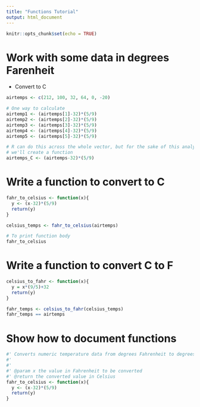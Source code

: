 ```yaml
---
title: "Functions Tutorial"
output: html_document
---
```


```r
knitr::opts_chunk$set(echo = TRUE)
```

# Work with some data in degrees Farenheit 

- Convert to C

```r

airtemps <- c(212, 100, 32, 64, 0, -20)

# One way to calculate 
airtemp1 <- (airtemps[1]-32)*(5/9)
airtemp2 <- (airtemps[2]-32)*(5/9)
airtemp3 <- (airtemps[3]-32)*(5/9)
airtemp4 <- (airtemps[4]-32)*(5/9)
airtemp5 <- (airtemps[5]-32)*(5/9)

# R can do this across the whole vector, but for the sake of this analysis 
# we'll create a function 
airtemps_C <- (airtemps-32)*(5/9)

```


# Write a function to convert to C

```r

fahr_to_celsius <- function(x){
  y <- (x-32)*(5/9)
  return(y)
}

celsius_temps <- fahr_to_celsius(airtemps)

# To print function body 
fahr_to_celsius

```


# Write a function to convert C to F

```r

celsius_to_fahr <- function(x){
  y = x*(9/5)+32
  return(y)
}

fahr_temps <- celsius_to_fahr(celsius_temps)
fahr_temps == airtemps

```


# Show how to document functions 

```r

#' Converts numeric temperature data from degrees Fahrenheit to degrees Celsius
#'
#' 
#' @param x the value in Fahrenheit to be converted
#' @return the converted value in Celsius 
fahr_to_celsius <- function(x){
  y <- (x-32)*(5/9)
  return(y)
}


```



